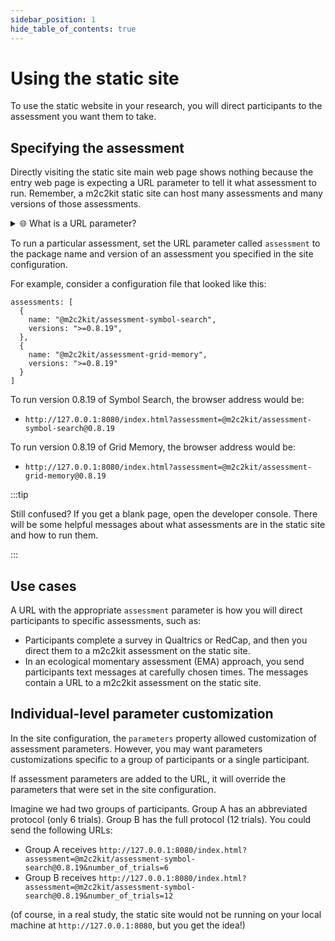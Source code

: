 ```yaml
---
sidebar_position: 1
hide_table_of_contents: true
---
```


# Using the static site

To use the static website in your research, you will direct participants to the assessment you want them to take.

## Specifying the assessment

Directly visiting the static site main web page shows nothing because the entry web page is expecting a URL parameter to tell it what assessment to run. Remember, a m2c2kit static site can host many assessments and many versions of those assessments.

<details>
  <summary>🌐 What is a URL parameter?</summary>

  A [URL](https://developer.mozilla.org/en-US/docs/Learn/Common_questions/Web_mechanics/What_is_a_URL) specifies the location of a resource on the internet.

  URL parameters are additional information passed to the webpage. They are appended to the end of the URL, after a `?`. Multiple parameters can be used by separating them with `&`.
  
  For example, to set parameters called `name` and `school`, the URL would be: `http://www.example.com?name=m2c2kit&school=PennState`

  What if you want to set a parameter to a value that includes spaces, or even a `&` or `=` character? To do that, you must [encode](https://www.urlencoder.org/) the value (sometimes called URL-encoding, URI-encoding, or [percent encoding](https://en.wikipedia.org/wiki/Percent-encoding)).

  For example, to set the parameter `school` to `franklin & marshall`, we would pass in the URL-encoded value, which is `franklin%20%26%20marshall`. The URL would be `http://www.example.com?name=m2c2kit&school=franklin%20%26%20marshall`
</details>

To run a particular assessment, set the URL parameter called `assessment` to the package name and version of an assessment you specified in the site configuration.

For example, consider a configuration file that looked like this:

```
assessments: [
  {
    name: "@m2c2kit/assessment-symbol-search",
    versions: ">=0.8.19",
  },
  {
    name: "@m2c2kit/assessment-grid-memory",
    versions: ">=0.8.19"
  }
]
```

To run version 0.8.19 of Symbol Search, the browser address would be:
- `http://127.0.0.1:8080/index.html?assessment=@m2c2kit/assessment-symbol-search@0.8.19`

To run version 0.8.19 of Grid Memory, the browser address would be:

- `http://127.0.0.1:8080/index.html?assessment=@m2c2kit/assessment-grid-memory@0.8.19`

:::tip

Still confused? If you get a blank page, open the developer console. There will be some helpful messages about what assessments are in the static site and how to run them.

:::


## Use cases

A URL with the appropriate `assessment` parameter is how you will direct participants to specific assessments, such as:

- Participants complete a survey in Qualtrics or RedCap, and then you direct them to a m2c2kit assessment on the static site.
- In an ecological momentary assessment (EMA) approach, you send participants text messages at carefully chosen times. The messages contain a URL to a m2c2kit assessment on the static site.

## Individual-level parameter customization

In the site configuration, the `parameters` property allowed customization of assessment parameters. However, you may want parameters customizations specific to a group of participants or a single participant.

If assessment parameters are added to the URL, it will override the parameters that were set in the site configuration.

Imagine we had two groups of participants. Group A has an abbreviated protocol (only 6 trials). Group B has the full protocol (12 trials). You could send the following URLs:

- Group A receives `http://127.0.0.1:8080/index.html?assessment=@m2c2kit/assessment-symbol-search@0.8.19&number_of_trials=6`
- Group B receives `http://127.0.0.1:8080/index.html?assessment=@m2c2kit/assessment-symbol-search@0.8.19&number_of_trials=12`

(of course, in a real study, the static site would not be running on your local machine at `http://127.0.0.1:8080`, but you get the idea!)
